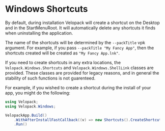 # Windows Shortcuts

<AppliesTo win />
By default, during installation Velopack will create a shortcut on the Desktop and in the StartMenuRoot. It will automatically delete any shortcuts it finds when uninstalling the application.

The name of the shortcuts will be determined by the `--packTitle` vpk argument. For example, if you pass `--packTitle "My Fancy App"`, then the shortcuts created will be created as `"My Fancy App.lnk"`.

If you need to create shortcuts in any extra locations, the `Velopack.Windows.Shortcuts` and `Velopack.Windows.ShellLink` classes are provided. These classes are provided for legacy reasons, and in general the stability of such functions is not guarenteed.

For example, if you wished to create a shortcut during the install of your app, you might do the following:

```cs
using Velopack;
using Velopack.Windows;

VelopackApp.Build()
    .WithAfterInstallFastCallback((v) => new Shortcuts().CreateShortcutForThisExe(ShortcutLocation.Desktop))
    .Run()
```
